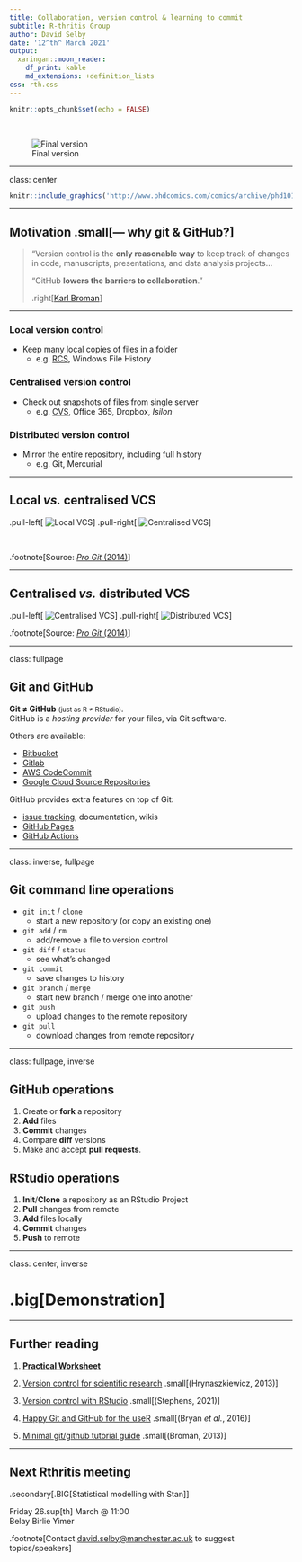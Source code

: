```yaml
---
title: Collaboration, version control & learning to commit
subtitle: R-thritis Group
author: David Selby
date: '12^th^ March 2021'
output:
  xaringan::moon_reader:
    df_print: kable
    md_extensions: +definition_lists
css: rth.css
---
```


```r
knitr::opts_chunk$set(echo = FALSE)
```

&nbsp;

![Final version](https://pbs.twimg.com/media/Ev_ohgnWEAQz5e6?format=jpg)

---

class: center

```r
knitr::include_graphics('http://www.phdcomics.com/comics/archive/phd101212s.gif')
```

---

## Motivation .small[— why git & GitHub?]

> "Version control is the **only reasonable way** to keep track of changes in code, manuscripts, presentations, and data analysis projects...
>
> "GitHub **lowers the barriers to collaboration**."
>
> .right[[Karl Broman](https://kbroman.org/github_tutorial/pages/why.html)]



---

### Local version control

- Keep many local copies of files in a folder
  - e.g. [RCS](https://en.wikipedia.org/wiki/Revision_Control_System "Revision Control System"), Windows File History

### Centralised version control

- Check out snapshots of files from single server
  - e.g. [CVS](https://en.wikipedia.org/wiki/Concurrent_Versions_System "Concurrent Versions System"), Office 365, Dropbox, _Isilon_

### Distributed version control

- Mirror the entire repository, including full history
  - e.g. Git, Mercurial

---

## Local _vs._ centralised VCS

.pull-left[
![Local VCS](https://git-scm.com/book/en/v2/images/local.png)
]
.pull-right[
![Centralised VCS](https://git-scm.com/book/en/v2/images/centralized.png)
]

&nbsp;

.footnote[Source: [_Pro Git_ (2014)](https://git-scm.com/book/en/v2)]

---

## Centralised _vs._ distributed VCS
  
.pull-left[
![Centralised VCS](https://git-scm.com/book/en/v2/images/centralized.png)
]
.pull-right[
![Distributed VCS](https://git-scm.com/book/en/v2/images/distributed.png)
]

.footnote[Source: [_Pro Git_ (2014)](https://git-scm.com/book/en/v2)]

---

class: fullpage

## Git and GitHub

**Git &ne; GitHub** <small>(just as R &ne; RStudio)</small>.  
GitHub is a _hosting provider_ for your files, via Git software.

Others are available:

- [Bitbucket](https://bitbucket.org/)
- [Gitlab](https://about.gitlab.com/)
- [AWS CodeCommit](https://aws.amazon.com/codecommit/)
- [Google Cloud Source Repositories](https://cloud.google.com/source-repositories/)

GitHub provides extra features on top of Git:

- [issue tracking](https://guides.github.com/features/issues/), documentation, wikis
- [GitHub Pages](https://pages.github.com/)
- [GitHub Actions](https://github.com/features/actions)

---

class: inverse, fullpage

## Git command line operations

- `git init` / `clone`
  - start a new repository (or copy an existing one)
- `git add` / `rm`
  - add/remove a file to version control
- `git diff` / `status`
  - see what's changed
- `git commit`
  - save changes to history
- `git branch` / `merge`
  - start new branch / merge one into another
- `git push`
  - upload changes to the remote repository
- `git pull`
  - download changes from remote repository

---

class: fullpage, inverse

## GitHub operations

1. Create or **fork** a repository
2. **Add** files
3. **Commit** changes
4. Compare **diff** versions
5. Make and accept **pull requests**.

## RStudio operations

1. **Init**/**Clone** a repository as an RStudio Project
2. **Pull** changes from remote
3. **Add** files locally
4. **Commit** changes
5. **Push** to remote

---

class: center, inverse

# .big[Demonstration]

---

## Further reading

1. [**Practical Worksheet**](https://personalpages.manchester.ac.uk/staff/david.selby/rthritis/2021-03-12-git/)

1. [Version control for scientific research](https://blogs.biomedcentral.com/bmcblog/2013/02/28/version-control-for-scientific-research/) .small[(Hrynaszkiewicz, 2013)]

1. [Version control with RStudio](https://support.rstudio.com/hc/en-us/articles/200532077-Version-Control-with-Git-and-SVN) .small[(Stephens, 2021)]

1. [Happy Git and GitHub for the useR](https://happygitwithr.com/) .small[(Bryan _et al._, 2016)]

1. [Minimal git/github tutorial guide](https://kbroman.org/github_tutorial/) .small[(Broman, 2013)]

---

## Next **Rthritis** meeting

.secondary[.BIG[Statistical modelling with Stan]]

Friday 26.sup[th] March @ 11:00  
Belay Birlie Yimer

.footnote[Contact <david.selby@manchester.ac.uk> to suggest topics/speakers]

